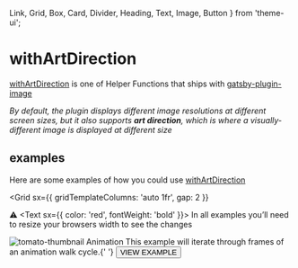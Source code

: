   Link,
  Grid,
  Box,
  Card,
  Divider,
  Heading,
  Text,
  Image,
  Button
} from 'theme-ui';

# withArtDirection

[withArtDirection](https://www.gatsbyjs.com/docs/reference/built-in-components/gatsby-plugin-image/#withartdirection) is one of Helper Functions that ships with [gatsby-plugin-image](https://www.gatsbyjs.com/docs/reference/built-in-components/gatsby-plugin-image/)

_By default, the plugin displays different image resolutions at different screen sizes, but it also supports **art direction**, which is where a visually-different image is displayed at different size_

## examples

Here are some examples of how you could use [withArtDirection](https://www.gatsbyjs.com/docs/reference/built-in-components/gatsby-plugin-image/#withartdirection)

<Grid
  sx={{
    gridTemplateColumns: 'auto 1fr',
    gap: 2
  }}
>
  <span aria-label="Warning">⚠️</span>
  <Text sx={{ color: 'red', fontWeight: 'bold' }}>
    In all examples you’ll need to resize your browsers width to see the changes
  </Text>
</Grid>

<Divider />

<Card>
  <Link as={GatsbyLink} to="/animation">
    <Box variant="cards.body">
      <Grid
        sx={{
          alignItems: 'flex-end',
          gridTemplateColumns: '1fr auto'
        }}
      >
        <Grid
          sx={{
            alignItems: 'center',
            gridTemplateColumns: 'auto 1fr'
          }}
        >
          <Image alt="tomato-thumbnail" src="./images/lemon-thumbnail.jpg" />
          <Box>
            <Heading as="h3" variant="styles.h3">
              Animation
            </Heading>
            <Text>
              This example will iterate through frames of an animation walk
              cycle.{' '}
            </Text>
          </Box>
        </Grid>
        <Box>
          <Button>VIEW EXAMPLE</Button>
        </Box>
      </Grid>
    </Box>
  </Link>
</Card>
